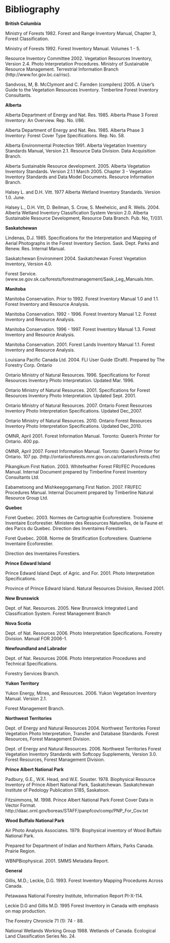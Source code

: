 # Bibliography

<b>British Columbia</b>

Ministry of Forests 1982. Forest and Range Inventory Manual, Chapter 3, Forest Classification.

Ministry of Forests 1992. Forest Inventory Manual. Volumes 1 - 5.

Resource Inventory Committee 2002. Vegetation Resources Inventory, Version 2.4. Photo Interpretation Procedures. Ministry of Sustainable Resource Management. Terrestrial Information Branch (http://www.for.gov.bc.ca/risc).

Sandvoss, M, B. McClymont and C. Farnden (compilers) 2005. A User's Guide to the Vegetation Resources Inventory. Timberline Forest Inventory Consultants.

<b>Alberta</b>

Alberta Department of Energy and Nat. Res. 1985. Alberta Phase 3 Forest Inventory: An Overview. Rep. No. I/86.

Alberta Department of Energy and Nat. Res. 1985. Alberta Phase 3 Inventory: Forest Cover Type Specifications. Rep. No. 58.

Alberta Environmental Protection 1991. Alberta Vegetation Inventory Standards Manual, Version 2.1. Resource Data Division. Data Acquisition Branch.

Alberta Sustainable Resource development. 2005. Alberta Vegetation Inventory Standards. Version 2.1.1 March 2005. Chapter 3 - Vegetation Inventory Standards and Data Model Documents. Resource Information Branch.

Halsey L. and D.H. Vitt. 1977 Alberta Wetland Inventory Standards. Version 1.0. June.

Halsey L., D.H. Vitt, D. Beilman, S. Crow, S. Meehelcic, and R. Wells. 2004. Alberta Wetland Inventory Classification System Version 2.0. Alberta Sustainable Resource Development, Resource Data Branch. Pub. No, T/031.

<b>Saskatchewan</b>

Lindenas, D.J. 1985. Specifications for the Interpretation and Mapping of Aerial Photographs in the Forest Inventory Section. Sask. Dept. Parks and Renew. Res. Internal Manual.

Saskatchewan Environment 2004. Saskatchewan Forest Vegetation Inventory, Version 4.0.

Forest Service. (www.se.gov.sk.ca/forests/forestmanagement/Sask_Leg_Manuals.htm.

<b>Manitoba</b>

Manitoba Conservation. Prior to 1992. Forest Inventory Manual 1.0 and 1.1. Forest Inventory and Resource Analysis.

Manitoba Conservation. 1992 - 1996. Forest Inventory Manual 1.2. Forest Inventory and Resource Analysis.

Manitoba Conservation. 1996 - 1997. Forest Inventory Manual 1.3. Forest Inventory and Resource Analysis.

Manitoba Conservation. 2001. Forest Lands Inventory Manual 1.1. Forest Inventory and Resource Analysis.

Louisiana Pacific Canada Ltd. 2004. FLI User Guide (Draft). Prepared by The Forestry Corp. Ontario

Ontario Ministry of Natural Resources. 1996. Specifications for Forest Resources Inventory Photo Interpretation. Updated Mar. 1996.

Ontario Ministry of Natural Resources. 2001. Specifications for Forest Resources Inventory Photo Interpretation. Updated Sept. 2001.

Ontario Ministry of Natural Resources. 2007. Ontario Forest Resources Inventory Photo Interpretation Specifications. Updated Dec_2007.

Ontario Ministry of Natural Resources. 2010. Ontario Forest Resources Inventory Photo Interpretation Specifications. Updated Dec_2010.

OMNR, April 2001. Forest Information Manual. Toronto: Queen's Printer for Ontario. 400 pp.

OMNR, April 2007. Forest Information Manual. Toronto: Queen's Printer for Ontario. 107 pp. (http://ontariosforests.mnr.gov.on.ca/ontariosforests.cfm)

Pikangikum First Nation. 2003. Whitefeather Forest FRI/FEC Procedures Manual. Internal Document prepared by Timberline Forest Inventory Consultants Ltd.

Eabametoong and Mishkeegogamang First Nation. 2007. FRI/FEC Procedures Manual. Internal Document prepared by Timberline Natural Resource Group Ltd.

<b>Quebec</b>

Foret Quebec. 2003. Normes de Cartographie Ecoforestiere. Troisieme Inventaire Ecoforestier. Ministere des Ressources Naturelles, de la Faune et des Parcs du Quebec. Direction des Inventaires Forestiers.

Foret Quebec. 2008. Norme de Stratification Ecoforestiere. Quatrieme Inventaire Ecoforestier.

Direction des Inventaires Forestiers.

<b>Prince Edward Island</b>

Prince Edward Island Dept. of Agric. and For. 2001. Photo Interpretation Specifications.

Province of Prince Edward Island. Natural Resources Division, Revised 2001.

<b>New Brunswick</b>

Dept. of Nat. Resources. 2005. New Brunswick Integrated Land Classification System. Forest Management Branch

<b>Nova Scotia</b>

Dept. of Nat. Resources 2006. Photo Interpretation Specifications. Forestry Division. Manual FOR 2006-1.

<b>Newfoundland and Labrador</b>

Dept. of Nat. Resources 2006. Photo Interpretation Procedures and Technical Specifications.

Forestry Services Branch.

<b>Yukon Territory</b>

Yukon Energy, Mines, and Resources. 2006. Yukon Vegetation Inventory Manual. Version 2.1.

Forest Management Branch.

<b>Northwest Territories</b>

Dept. of Energy and Natural Resources 2004. Northwest Territories Forest Vegetation Photo Interpretation, Transfer and Database Standards. Forest Resources, Forest Management Division.

Dept. of Energy and Natural Resources. 2006. Northwest Territories Forest Vegetation Inventory Standards with Softcopy Supplements, Version 3.0. Forest Resources, Forest Management Division.

<b>Prince Albert National Park</b>

Padbury, G.E., W.K. Head, and W.E. Souster. 1978. Biophysical Resource Inventory of Prince Albert National Park, Saskatchewan. Saskatchewan Institute of Pedology Publication S185, Saskatoon.

Fitzsimmons, M. 1998. Prince Albert National Park Forest Cover Data in Vector Format. http://daac.ornl.gov/boreas/STAFF/panpfcov/comp/PNP_For_Cov.txt

<b>Wood Buffalo National Park</b>

Air Photo Analysis Associates. 1979. Biophysical inventory of Wood Buffalo National Park.

Prepared for Department of Indian and Northern Affairs, Parks Canada. Prairie Region.

WBNPBiophysical. 2001. SMMS Metadata Report.

<b>General</b>

Gillis, M.D.; Leckie, D.G. 1993. Forest Inventory Mapping Procedures Across Canada.

Petawawa National Forestry Institute, Information Report PI-X-114.

Leckie D.G and Gillis M.D. 1995 Forest Inventory in Canada with emphasis on map production.

The Forestry Chronicle 71 (1): 74 - 88.

National Wetlands Working Group 1988. Wetlands of Canada. Ecological Land Classification Series No. 24.
